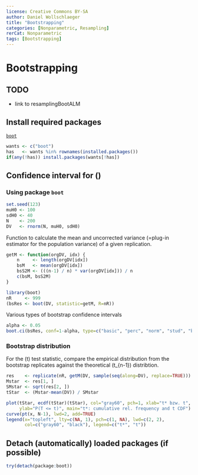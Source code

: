 ---
license: Creative Commons BY-SA
author: Daniel Wollschlaeger
title: "Bootstrapping"
categories: [Nonparametric, Resampling]
rerCat: Nonparametric
tags: [Bootstrapping]
---

Bootstrapping
=========================

TODO
-------------------------

 - link to resamplingBootALM

Install required packages
-------------------------

[`boot`](http://cran.r-project.org/package=boot)

```{r}
wants <- c("boot")
has   <- wants %in% rownames(installed.packages())
if(any(!has)) install.packages(wants[!has])
```

Confidence interval for \(\mu\)
-------------------------

### Using package `boot`
    
```{r}
set.seed(123)
muH0 <- 100
sdH0 <- 40
N    <- 200
DV   <- rnorm(N, muH0, sdH0)
```

Function to calculate the mean and uncorrected variance (=plug-in estimator for the population variance) of a given replication.

```{r}
getM <- function(orgDV, idx) {
    n     <- length(orgDV[idx])
    bsM   <- mean(orgDV[idx])
    bsS2M <- (((n-1) / n) * var(orgDV[idx])) / n
    c(bsM, bsS2M)
}

library(boot)
nR     <- 999
(bsRes <- boot(DV, statistic=getM, R=nR))
```

Various types of bootstrap confidence intervals

```{r}
alpha <- 0.05
boot.ci(bsRes, conf=1-alpha, type=c("basic", "perc", "norm", "stud", "bca"))
```

### Bootstrap distribution

For the \(t\) test statistic, compare the empirical distribution from the bootstrap replicates against the theoretical \(t_{n-1}\) distribtion.

```{r}
res    <- replicate(nR, getM(DV, sample(seq(along=DV), replace=TRUE)))
Mstar  <- res[1, ]
SMstar <- sqrt(res[2, ])
tStar  <- (Mstar-mean(DV)) / SMstar
```

```{r rerResamplingBoot01}
plot(tStar, ecdf(tStar)(tStar), col="gray60", pch=1, xlab="t* bzw. t",
     ylab="P(T <= t)", main="t*: cumulative rel. frequency and t CDF")
curve(pt(x, N-1), lwd=2, add=TRUE)
legend(x="topleft", lty=c(NA, 1), pch=c(1, NA), lwd=c(2, 2),
       col=c("gray60", "black"), legend=c("t*", "t"))
```

Detach (automatically) loaded packages (if possible)
-------------------------

```{r}
try(detach(package:boot))
```
